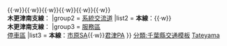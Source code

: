 {{Navbox
|name = 館山自動車道
|title = {{Ja Exp Route Sign|E14}} [[館山自動車道]]
|titlestyle = border-left:3em solid {{{路線色1|#393}}}; border-right:3em solid {{{路線色2|#393}}}; background-color:#dfd;
|groupstyle = background-color:#dfd;
|group1 = [[交流道]]<br />[[智慧型交流道]]
|list1 = '''本線'''：{{IC|蘇我|12|6=[[京葉道路]]}}{{·w}}{{IC|市原|13}}{{·w}}{{IC|姊崎袖浦|14}}{{·w}}{{IC|木更津北|15}}{{·w}}{{IC|君津|18|4=交流道 (千葉縣)}}{{·w}}{{SIC|君津|18-1|停車區}}{{·w}}{{IC|富津中央|19}}{{·w}}{{IC|富津竹岡|20|[[富津館山道路]]}}<br/>'''木更津南支線'''：{{IC|木更津南|17-1}}
|group2 = [[系統交流道]]
|list2 = '''本線'''：{{JCT|木更津|16|[[東京灣跨海公路|東京灣跨海公路聯絡道]]、{{自動車道|圈央}}}}{{·w}}{{JCT|木更津南|17|木更津南支線}}<br/>'''木更津南支線'''：{{JCT|木更津南|17|本線}}
|group3 = [[服務區 (公路)|服務區]]<br />[[服務區 (公路)|停車區]]
|list3 = '''本線'''：[[市原服務區|市原SA]]{{·w}}[[君津停車區|君津PA]]
}}
<noinclude>
[[分類:千葉縣交通模板]]
[[分類:東日本高速公路模板|Tateyama]]
</noinclude>